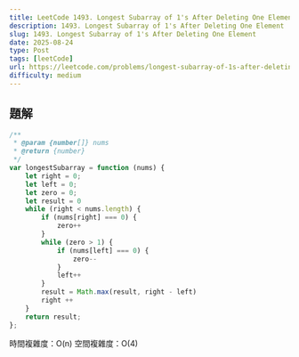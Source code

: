 ```yaml
---
title: LeetCode 1493. Longest Subarray of 1's After Deleting One Element
description: 1493. Longest Subarray of 1's After Deleting One Element
slug: 1493. Longest Subarray of 1's After Deleting One Element
date: 2025-08-24
type: Post
tags: [leetCode]
url: https://leetcode.com/problems/longest-subarray-of-1s-after-deleting-one-element
difficulty: medium
---
```

## 題解

```javascript
/**
 * @param {number[]} nums
 * @return {number}
 */
var longestSubarray = function (nums) {
    let right = 0;
    let left = 0;
    let zero = 0;
    let result = 0
    while (right < nums.length) {
        if (nums[right] === 0) {
            zero++
        }
        while (zero > 1) {
            if (nums[left] === 0) {
                zero--
            }
            left++
        }
        result = Math.max(result, right - left)
        right ++
    }
    return result;
};
```

時間複雜度：O(n)
空間複雜度：O(4)